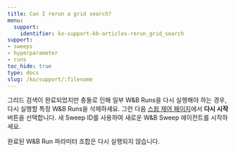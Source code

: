 ```yaml
---
title: Can I rerun a grid search?
menu:
  support:
    identifier: ko-support-kb-articles-rerun_grid_search
support:
- sweeps
- hyperparameter
- runs
toc_hide: true
type: docs
slug: /ko/support/:filename
---
```


그리드 검색이 완료되었지만 충돌로 인해 일부 W&B Runs을 다시 실행해야 하는 경우, 다시 실행할 특정 W&B Runs을 삭제하세요. 그런 다음 [스윕 제어 페이지](/ko/guides/sweeps/sweeps-ui/)에서 **다시 시작** 버튼을 선택합니다. 새 Sweep ID를 사용하여 새로운 W&B Sweep 에이전트를 시작하세요.

완료된 W&B Run 파라미터 조합은 다시 실행되지 않습니다.
